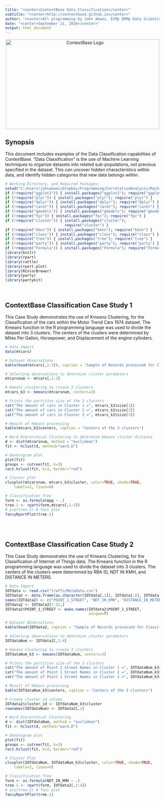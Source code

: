 ---
title: "<center>ContextBase Data Classification</center>"
subtitle: "<center>http://contextbase.github.io</center>"
author: "<center>All programming by John Akwei, ECMp ERMp Data Scientist</center>"
date: "<center>September 21, 2016</center>"
output: html_document
---

<center><img src="ContextBase_Logo.jpg" alt="ContextBase Logo"  width="500" height="291"></center>

## Synopsis
This document includes examples of the Data Classification capabilities of ContextBase. "Data Classification" is the use of Machine Learning techniques to organize datasets into related sub-populations, not previous specified in the dataset. This can uncover hidden characteristics within data, and identify hidden categories that new data belongs within.

```{r, echo=F, warning=F, message=F}
# Working Directory, and Required Packages:
setwd("C:/Users/johnakwei/Dropbox/Programming/CorrelationAnalysis/MachineLearning")
if (!require("ggplot2")) { install.packages("ggplot2"); require("ggplot2") }
if (!require("plyr")) { install.packages("plyr"); require("plyr") }
if (!require("dplyr")) { install.packages("dplyr"); require("dplyr") }
if (!require("caret")) { install.packages("caret"); require("caret") }
if (!require("gmodels")) { install.packages("gmodels"); require("gmodels") }
if (!require("fpc")) { install.packages("fpc"); require("fpc") }
if (!require("cluster")) { install.packages("cluster");
                           require("cluster") }
if (!require("kknn")) { install.packages("kknn"); require("kknn") }
if (!require("class")) { install.packages("class"); require("class") }
if (!require("tree")) { install.packages("tree"); require("tree") }
if (!require("party")) { install.packages("party"); require("party") }
if (!require("Formula")) { install.packages("Formula"); require("Formula") }
library(knitr)
library(rpart)
library(rattle)
library(rpart.plot)
library(RColorBrewer)
library(party)
library(partykit)
```

<br />

## ContextBase Classification Case Study 1  
This Case Study demonstrates the use of Kmeans Clustering, for the Classification of the cars within the Motor Trend Cars 1974 dataset. The Kmeans function in the R programming language was used to divide the dataset into 3 clusters. The centers of the clusters were determined by Miles Per Gallon, Horsepower, and Displacement of the engine cylinders.  
```{r, warning=F, message=F}
# Data Import
data(mtcars)

# Dataset Observations
kable(head(mtcars[,1:3]), caption = "Sample of Records processed for Classification")

# Selecting observations to determine cluster parameters
mtcarsnum <- mtcars[,1:3]

# Kmeans clustering to create 3 clusters
mtcars_k3 <- kmeans(mtcarsnum, centers=3)
```

```{r, echo=F}
# Prints the partition size of the 3 clusters
cat("The amount of cars in Cluster 1 =", mtcars_k3$size[1])
cat("The amount of cars in Cluster 2 =", mtcars_k3$size[2])
cat("The amount of cars in Cluster 3 =", mtcars_k3$size[3])
```

```{r, warning=F, message=F}
# Result of Kmeans processing
kable(mtcars_k3$centers, caption = "Centers of the 3 clusters")

# Ward Hierarchical Clustering to determine Kmeans cluster distance
d <- dist(mtcarsnum, method = "euclidean")
fit <- hclust(d, method="ward.D") 

# Dendrogram plot
plot(fit)
groups <- cutree(fit, k=3)
rect.hclust(fit, k=3, border="red")

# Cluster plot
clusplot(mtcarsnum, mtcars_k3$cluster, color=TRUE, shade=TRUE, 
  	labels=2, lines=0)
```

```{r, warning=F, message=F}
# Classification Tree
form <- as.formula(mpg ~ .)
tree.2 <- rpart(form,mtcars[,1:3])
# prp(tree.2) # fast plot
fancyRpartPlot(tree.2)
``` 

<br />
<br />

## ContextBase Classification Case Study 2   
This Case Study demonstrates the use of Kmeans Clustering, for the Classification of Internet of Things data. The Kmeans function in the R programming language was used to divide the dataset into 3 clusters. The centers of the clusters were determined by RBA ID, NDT IN KMH, and DISTANCE IN METERS.  
```{r}
# Data Import
IOTdata <- read.csv("trafficMetaData.csv")
IOTdata2 <- data.frame(as.character(IOTdata[,1]), IOTdata[,8], IOTdata[,23], IOTdata[,25])
names(IOTdata2) <- c("POINT_1_STREET", "NDT_IN_KMH", "DISTANCE_IN_METERS", "RBA_ID")
IOTdata2 <- IOTdata2[1:32,]
IOTdata2$POINT_1_STREET <- make.names(IOTdata2$POINT_1_STREET,
                                      unique=T)

# Dataset Observations
kable(head(IOTdata2, caption = "Sample of Records processed for Classification"))

# Selecting observations to determine cluster parameters
IOTdataNum <- IOTdata2[,2:4]

# Kmeans clustering to create 3 clusters
IOTdataNum_k3 <- kmeans(IOTdataNum, centers=3)
```

```{r, echo=F}
# Prints the partition size of the 3 clusters
cat("The amount of Point 1 Street Names in Cluster 1 =", IOTdataNum_k3$size[1])
cat("The amount of Point 1 Street Names in Cluster 2 =", IOTdataNum_k3$size[2])
cat("The amount of Point 1 Street Names in Cluster 3 =", IOTdataNum_k3$size[3])
```

```{r, warning=F, message=F}
# Result of Kmeans processing
kable(IOTdataNum_k3$centers, caption = "Centers of the 3 clusters")

# Create cluster_id column
IOTdata2$cluster_id <- IOTdataNum_k3$cluster
rownames(IOTdataNum) <- IOTdata2[,1]

# Ward Hierarchical Clustering
d <- dist(IOTdataNum, method = "euclidean")
fit <- hclust(d, method="ward.D") 

# Dendrogram plot
plot(fit)
groups <- cutree(fit, k=3)
rect.hclust(fit, k=3, border="red")

# Cluster Plot
clusplot(IOTdataNum, IOTdataNum_k3$cluster, color=TRUE, shade=TRUE, 
  	labels=2, lines=0)
```

```{r, warning=F, message=F}
# Classification Tree
form <- as.formula(NDT_IN_KMH ~ .)
tree.2 <- rpart(form, IOTdata2[,2:4])
# prp(tree.2) # fast plot
fancyRpartPlot(tree.2)
```